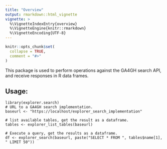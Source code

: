 ```yaml
---
title: "Overview"
output: rmarkdown::html_vignette
vignette: >
  %\VignetteIndexEntry{overview}
  %\VignetteEngine{knitr::rmarkdown}
  %\VignetteEncoding{UTF-8}
---
```


```r
knitr::opts_chunk$set(
  collapse = TRUE,
  comment = "#>"
)
```
This package is used to perform operations against the GA4GH search API, and receive responses in R data frames.

## Usage:
```
library(explorer.search)
# URL to a GA4GH search implementation.
baseurl <- "https://localhost/explorer_search_implementation"

# list available tables, get the result as a dataframe.
tables <- explorer_list_tables(baseurl)

# Execute a query, get the results as a dataframe.
df <- explorer_search(baseurl, paste("SELECT * FROM ", tables$name[1], " LIMIT 50"))

```


